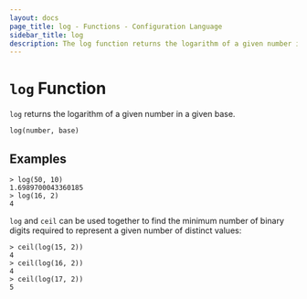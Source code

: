 ```yaml
---
layout: docs
page_title: log - Functions - Configuration Language
sidebar_title: log
description: The log function returns the logarithm of a given number in a given base.
---
```


# `log` Function

`log` returns the logarithm of a given number in a given base.

```hcl
log(number, base)
```

## Examples

```text
> log(50, 10)
1.6989700043360185
> log(16, 2)
4
```

`log` and `ceil` can be used together to find the minimum number of binary
digits required to represent a given number of distinct values:

```text
> ceil(log(15, 2))
4
> ceil(log(16, 2))
4
> ceil(log(17, 2))
5
```
